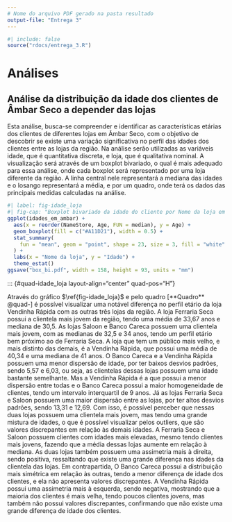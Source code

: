 ```yaml
---
# Nome do arquivo PDF gerado na pasta resultado
output-file: "Entrega 3"
---
```


```r
#| include: false
source("rdocs/entrega_3.R")
```





# Análises

## Análise da distribuição da idade dos clientes de Âmbar Seco a depender das lojas

Esta análise, busca-se compreender e identificar as características etárias dos clientes de diferentes lojas em Âmbar Seco, com o objetivo de descobrir se existe uma variação significativa no perfil das idades dos clientes entre as lojas da região. Na análise serão utilizadas as variáveis idade, que é quantitativa discreta, e loja, que é qualitativa nominal. A visualização será através de um boxplot bivariado, o qual é mais adequado para essa análise, onde cada boxplot será representado por uma loja diferente da região. A linha central nele representará a mediana das idades e o losango representará a média, e por um quadro, onde terá os dados das principais medidas calculadas na análise.


```r
#| label: fig-idade_loja
#| fig-cap: "Boxplot bivariado da idade do cliente por Nome da loja em Ambar Seco"
ggplot(idades_em_ambar) +
  aes(x = reorder(NameStore, Age, FUN = median), y = Age) +
  geom_boxplot(fill = c("#A11D21"), width = 0.5) +
  stat_summary(
    fun = "mean", geom = "point", shape = 23, size = 3, fill = "white"
  ) +
  labs(x = "Nome da loja", y = "Idade") +
  theme_estat()
ggsave("box_bi.pdf", width = 158, height = 93, units = "mm")


```


::: {#quad-idade_loja layout-align="center" quad-pos="H"}
```{=latex}



```

Através do gráfico $\ref{fig-idade_loja}$ e pelo quadro [**Quadro** @quad-] é possível visualizar uma notável diferença no perfil etário da loja Vendinha Rápida com as outras três lojas da região. A loja Ferraria Seca possui a clientela mais jovem da região, tendo uma média de 33,67 anos e mediana de 30,5. As lojas Saloon e Banco Careca possuem uma clientela mais jovem, com as medianas de 32,5 e 34 anos, tendo um perfil etário bem próximo ao de Ferraria Seca. A loja que tem um público mais velho, e mais distinto das demais, é a Vendinha Rápida, que possui uma média de 40,34 e uma mediana de 41 anos.
O Banco Careca e a Vendinha Rápida possuem uma menor dispersão de idade, por ter baixos desvios padrões, sendo 5,57 e 6,03, ou seja, as clientelas dessas lojas possuem uma idade bastante semelhante. Mas a Vendinha Rápida é a que possui a menor dispersão entre todas e o Banco Careca possui a maior homogeneidade de clientes, tendo um intervalo interquartil de 9 anos. Já as lojas Ferraria Seca e Saloon possuem uma maior dispersão entre as lojas, por ter altos desvios padrões, sendo 13,31 e 12,69. Com isso, é possível perceber que nessas duas lojas possuem uma clientela mais jovem, mas tendo uma grande mistura de idades, o que é possível visualizar pelos outliers, que são valores discrepantes em relação às demais idades. A Ferraria Seca e Saloon possuem clientes com idades mais elevadas, mesmo tendo clientes mais jovens, fazendo que a média dessas lojas aumente em relação à mediana. As duas lojas também possuem uma assimetria mais à direita, sendo positiva, ressaltando que existe uma grande diferença nas idades da clientela das lojas. Em contrapartida, O Banco Careca possui a distribuição mais simétrica em relação às outras, tendo a menor diferença de idade dos clientes, e ela não apresenta valores discrepantes. A Vendinha Rápida possui uma assimetria mais à esquerda, sendo negativa, mostrando que a maioria dos clientes é mais velha, tendo poucos clientes jovens, mas também não possui valores discrepantes, confirmando que não existe uma grande diferença de idade dos clientes.







